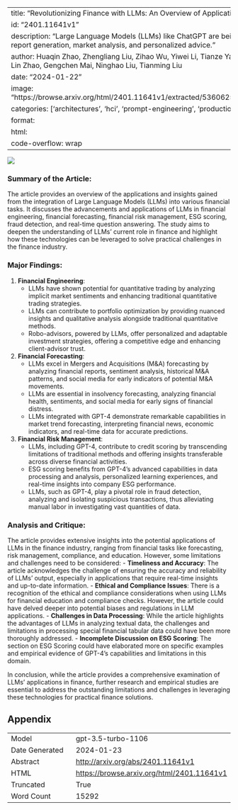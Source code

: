 
---
title: "Revolutionizing Finance with LLMs: An Overview of Applications and Insights"
id: "2401.11641v1"
description: "Large Language Models (LLMs) like ChatGPT are being applied in finance for automating report generation, market analysis, and personalized advice."
author: Huaqin Zhao, Zhengliang Liu, Zihao Wu, Yiwei Li, Tianze Yang, Peng Shu, Shaochen Xu, Haixing Dai, Lin Zhao, Gengchen Mai, Ninghao Liu, Tianming Liu
date: "2024-01-22"
image: "https://browse.arxiv.org/html/2401.11641v1/extracted/5360625/Finance_Graphs/LLM_frame_ability.png"
categories: ['architectures', 'hci', 'prompt-engineering', 'production']
format:
  html:
    code-overflow: wrap
---

![](https://browse.arxiv.org/html/2401.11641v1/extracted/5360625/Finance_Graphs/LLM_frame_ability.png)

### Summary of the Article:

The article provides an overview of the applications and insights gained from the integration of Large Language Models (LLMs) into various financial tasks. It discusses the advancements and applications of LLMs in financial engineering, financial forecasting, financial risk management, ESG scoring, fraud detection, and real-time question answering. The study aims to deepen the understanding of LLMs' current role in finance and highlight how these technologies can be leveraged to solve practical challenges in the finance industry.

### Major Findings:
1. **Financial Engineering**:
   - LLMs have shown potential for quantitative trading by analyzing implicit market sentiments and enhancing traditional quantitative trading strategies.
   - LLMs can contribute to portfolio optimization by providing nuanced insights and qualitative analysis alongside traditional quantitative methods.
   - Robo-advisors, powered by LLMs, offer personalized and adaptable investment strategies, offering a competitive edge and enhancing client-advisor trust.

2. **Financial Forecasting**:
   - LLMs excel in Mergers and Acquisitions (M&A) forecasting by analyzing financial reports, sentiment analysis, historical M&A patterns, and social media for early indicators of potential M&A movements.
   - LLMs are essential in insolvency forecasting, analyzing financial health, sentiments, and social media for early signs of financial distress.
   - LLMs integrated with GPT-4 demonstrate remarkable capabilities in market trend forecasting, interpreting financial news, economic indicators, and real-time data for accurate predictions.

3. **Financial Risk Management**:
   - LLMs, including GPT-4, contribute to credit scoring by transcending limitations of traditional methods and offering insights transferable across diverse financial activities.
   - ESG scoring benefits from GPT-4’s advanced capabilities in data processing and analysis, personalized learning experiences, and real-time insights into company ESG performance.
   - LLMs, such as GPT-4, play a pivotal role in fraud detection, analyzing and isolating suspicious transactions, thus alleviating manual labor in investigating vast quantities of data.

### Analysis and Critique:
The article provides extensive insights into the potential applications of LLMs in the finance industry, ranging from financial tasks like forecasting, risk management, compliance, and education. However, some limitations and challenges need to be considered:
- **Timeliness and Accuracy**: The article acknowledges the challenge of ensuring the accuracy and reliability of LLMs' output, especially in applications that require real-time insights and up-to-date information.
- **Ethical and Compliance Issues**: There is a recognition of the ethical and compliance considerations when using LLMs for financial education and compliance checks. However, the article could have delved deeper into potential biases and regulations in LLM applications.
- **Challenges in Data Processing**: While the article highlights the advantages of LLMs in analyzing textual data, the challenges and limitations in processing special financial tabular data could have been more thoroughly addressed.
- **Incomplete Discussion on ESG Scoring**: The section on ESG Scoring could have elaborated more on specific examples and empirical evidence of GPT-4’s capabilities and limitations in this domain.

In conclusion, while the article provides a comprehensive examination of LLMs’ applications in finance, further research and empirical studies are essential to address the outstanding limitations and challenges in leveraging these technologies for practical finance solutions.

## Appendix

|          |          |
|----------|----------|
| Model     | gpt-3.5-turbo-1106       |
| Date Generated     | 2024-01-23       |
| Abstract | [http://arxiv.org/abs/2401.11641v1](http://arxiv.org/abs/2401.11641v1)        |
| HTML     | [https://browse.arxiv.org/html/2401.11641v1](https://browse.arxiv.org/html/2401.11641v1)       |
| Truncated       | True       |
| Word Count       | 15292       |
